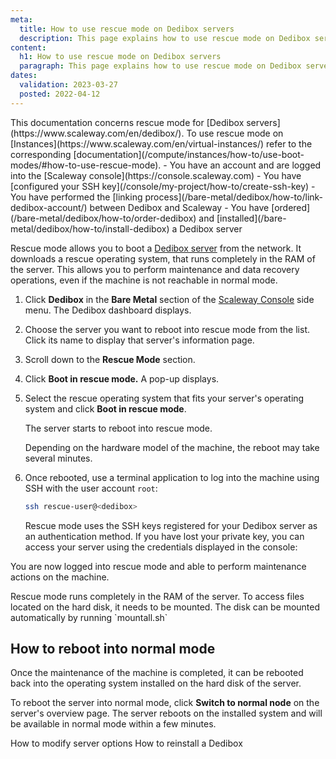```yaml
---
meta:
  title: How to use rescue mode on Dedibox servers
  description: This page explains how to use rescue mode on Dedibox servers
content:
  h1: How to use rescue mode on Dedibox servers
  paragraph: This page explains how to use rescue mode on Dedibox servers
dates:
  validation: 2023-03-27
  posted: 2022-04-12
---
```


<Macro id="iam-requirements" />

<Message type="note">
  This documentation concerns rescue mode for [Dedibox servers](https://www.scaleway.com/en/dedibox/). To use rescue mode on [Instances](https://www.scaleway.com/en/virtual-instances/) refer to the corresponding [documentation](/compute/instances/how-to/use-boot-modes/#how-to-use-rescue-mode).
</Message>

<Message type="requirement">
  - You have an account and are logged into the [Scaleway console](https://console.scaleway.com)
  - You have [configured your SSH key](/console/my-project/how-to/create-ssh-key)
  - You have performed the [linking process](/bare-metal/dedibox/how-to/link-dedibox-account/) between Dedibox and Scaleway
  - You have [ordered](/bare-metal/dedibox/how-to/order-dedibox) and [installed](/bare-metal/dedibox/how-to/install-dedibox) a Dedibox server
</Message>

Rescue mode allows you to boot a [Dedibox server](https://www.scaleway.com/en/dedibox/) from the network. It downloads a rescue operating system, that runs completely in the RAM of the server. This allows you to perform maintenance and data recovery operations, even if the machine is not reachable in normal mode.

1. Click **Dedibox** in the **Bare Metal** section of the [Scaleway Console](https://console.scaleway.com) side menu. The Dedibox dashboard displays.
2. Choose the server you want to reboot into rescue mode from the list. Click its name to display that server's information page.
3. Scroll down to the **Rescue Mode** section.
4. Click **Boot in rescue mode.** A pop-up displays.
5. Select the rescue operating system that fits your server's operating system and click **Boot in rescue mode**.
    <Lightbox src="scaleway-select-rescue.webp" alt="" />

    The server starts to reboot into rescue mode. 

    <Message type="note">
      Depending on the hardware model of the machine, the reboot may take several minutes.
    </Message>
5. Once rebooted, use a terminal application to log into the machine using SSH with the user account `root`:
    ```bash
    ssh rescue-user@<dedibox>
    ```

    <Message type="tip">
      Rescue mode uses the SSH keys registered for your Dedibox server as an authentication method. If you have lost your private key, you can access your server using the credentials displayed in the console:

      <Lightbox src="scaleway-rescue-credentials.webp" alt="" />
    </Message>

You are now logged into rescue mode and able to perform maintenance actions on the machine.

<Message type="tip">
  Rescue mode runs completely in the RAM of the server. To access files located on the hard disk, it needs to be mounted. The disk can be mounted automatically by running `mountall.sh`
</Message>

## How to reboot into normal mode

Once the maintenance of the machine is completed, it can be rebooted back into the operating system installed on the hard disk of the server.

To reboot the server into normal mode, click **Switch to normal node** on the server's overview page. The server reboots on the installed system and will be available in normal mode within a few minutes.

<Lightbox src="scaleway-normal-mode.webp" alt="" />


<Navigation title="See Also">
  <PreviousButton to="/bare-metal/dedibox/how-to/modify-server-options">How to modify server options</PreviousButton>
  <NextButton to="/bare-metal/dedibox/how-to/reinstall-dedibox">How to reinstall a Dedibox</NextButton>
</Navigation>